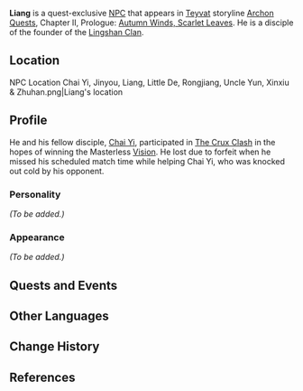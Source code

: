 {{Meta
<!-- REMOVE THIS TEMPLATE AFTER ADDING MISSING INFO -->
|missing_NPC_profile  = yes
}}
{{Character Infobox
|type             = Quest NPC
|image            = NPC Liang.png
|region           = Liyue
|affiliation      = Lingshan Clan
|voiceEN          = Howard Wang<ref>Twitter: [https://twitter.com/thehowardwang/status/1411148351764983808 EN VA Self Announcement]</ref>
}}
'''Liang'''{{Lang|zh=良子|zh_rm=Liángzi}} is a quest-exclusive [[NPC]] that appears in [[Teyvat]] storyline [[Archon Quests]], Chapter II, Prologue: [[Autumn Winds, Scarlet Leaves]]. He is a disciple of the founder of the [[Lingshan Clan]].

==Location==
<gallery hideaddbutton="true" captionalign="center">
NPC Location Chai Yi, Jinyou, Liang, Little De, Rongjiang, Uncle Yun, Xinxiu & Zhuhan.png|Liang's location
<!--NPC Location Chai Yi & Liang Context.png|Additional context-->
</gallery>

==Profile==
He and his fellow disciple, [[Chai Yi]], participated in [[The Crux Clash]] in the hopes of winning the Masterless [[Vision]]. He lost due to forfeit when he missed his scheduled match time while helping Chai Yi, who was knocked out cold by his opponent.

===Personality===
''(To be added.)''

===Appearance===
''(To be added.)''

==Quests and Events==
{{Quest Appearances}}

==Other Languages==
{{Other Languages|default_hidden = 1
|en      = Liang
|zhs     = 良子
|zhs_rm  = Liángzi
|zht     = 良子
|zht_rm  = Liángzi
|ja      = 良子
|ja_rm   = Ryoushi{{Assumed}}
|ko      = 양래
|ko_rm   = Yangrae
|es      = Liang
|fr      = Liang
|ru      = Лян
|th      = Liang
|vi      = Liang
|de      = Liang
|id      = Liang
|pt      = Liang
}}

==Change History==
{{Change History|1.6}}

==References==
{{Reflist}}